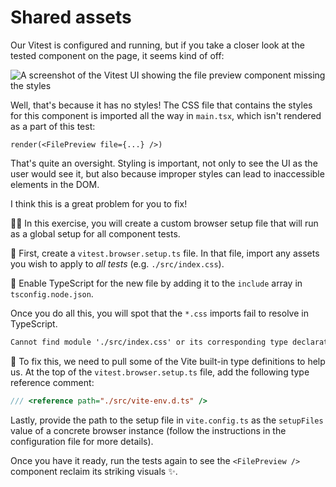 # Shared assets

Our Vitest is configured and running, but if you take a closer look at the tested component on the page, it seems kind of off:

![A screenshot of the Vitest UI showing the file preview component missing the styles](/assets/02-04-problem.png)

Well, that's because it has no styles! The CSS file that contains the styles for this component is imported all the way in `main.tsx`, which isn't rendered as a part of this test:

```tsx filename=file-preview.test.tsx nonumber
render(<FilePreview file={...} />)
```

That's quite an oversight. Styling is important, not only to see the UI as the user would see it, but also because improper styles can lead to inaccessible elements in the DOM.

I think this is a great problem for you to fix!

👨‍💼 In this exercise, you will create a custom browser setup file that will run as a global setup for all component tests.

🐨 First, create a <InlineFile file="vitest.browser.setup.ts">`vitest.browser.setup.ts`</InlineFile> file. In that file, import any assets you wish to apply to _all tests_ (e.g. `./src/index.css`).

🐨 Enable TypeScript for the new file by adding it to the `include` array in <InlineFile file="tsconfig.node.json">`tsconfig.node.json`</InlineFile>.

Once you do all this, you will spot that the `*.css` imports fail to resolve in TypeScript.

```txt nonumber nocopy
Cannot find module './src/index.css' or its corresponding type declarations.ts(2307)
```

🐨 To fix this, we need to pull some of the Vite built-in type definitions to help us. At the top of the `vitest.browser.setup.ts` file, add the following type reference comment:

```ts nonumber
/// <reference path="./src/vite-env.d.ts" />
```

Lastly, provide the path to the setup file in <InlineFile file="vite.config.ts">`vite.config.ts`</InlineFile> as the `setupFiles` value of a concrete browser instance (follow the instructions in the configuration file for more details).

Once you have it ready, run the tests again to see the `<FilePreview />` component reclaim its striking visuals ✨.
